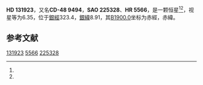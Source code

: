 {{Starbox begin
| name = HD 131923
}}
{{Starbox observe
| epoch = [[J2000.0|J2000.0]]
| constell = {{星座名待查}}<ref name=SIMBAD>{{cite web
 | url=http://simbad.u-strasbg.fr/simbad/sim-id?Ident=HR+5566
 | title=Pulsating variable Star
 | publisher=Centre de Données astronomiques de Strasbourg
 | work=SIMBAD
 | accessdate=2012-07-13
 | archive-date=2020-03-27
 | archive-url=https://web.archive.org/web/20200327134747/http://simbad.u-strasbg.fr/simbad/sim-id?Ident=HR+5566
 }}</ref><ref name=DATA>{{cite web
 | url=http://vizier.u-strasbg.fr/viz-bin/VizieR-5?-out.add=.&-source=5050&-corr=PK=HR&-out.max=9999&HR=5566
 | title=VizieR Detailed Page
 | accessdate=2012-07-13
 | archive-date=2020-03-27
 | archive-url=https://web.archive.org/web/20200327135855/http://vizier.u-strasbg.fr/viz-bin/VizieR-5?-out.add=.&-source=5050&-corr=PK%3DHR&-out.max=9999&HR=5566
 | dead-url=no
 }}</ref>
| 星官 = 
| ra = {{RA|14|58|8.8}}<ref name=SIMBAD /><ref name=DATA />
| dec = {{DEC|-48|51|47}}<ref name=SIMBAD /><ref name=DATA />
| appmag_v = 6.35<ref name=SIMBAD /><ref name=DATA />
}}
{{Starbox character
| class = G3-5V<ref name=SIMBAD /><ref name=DATA />
| b-v = 0.71<ref name=SIMBAD /><ref name=DATA />
| u-b = 0.28<ref name=SIMBAD /><ref name=DATA />
| r-i = <ref name=SIMBAD /><ref name=DATA />
| variable = 
}}
{{Starbox astrometry
| radial_v = 0.28
| prop_mo_ra = 37
| parallax = 0.051
| p_error = 
}}
{{Starbox catalog
| names =CD-48 9494，[[SAO星表|SAO]] 225328，[[HD星表|HD]] 131923，[[HR星表|HR]] 5566}}
{{Starbox reference |Simbad=HR+5566}}
{{Starbox end}}

'''HD 131923'''，又名'''CD-48 9494'''，'''SAO 225328'''、'''HR 5566'''，是一颗恒星<ref name=SIMBAD /><ref name=DATA />，视星等为6.35，位于[[銀道座標系|銀經]]323.4，[[銀道座標系|銀緯]]8.91，其[[B1900.0|B1900.0]]坐标为赤經{{RA|14|51|16.6}}，赤緯{{DEC|-48|8.91|4}}。

== 参考文献 ==
{{reflist}}

{{star-stub}}

[[Category:HD和HDE天體|131923]]
[[Category:HR天體|5566]]
[[Category:SAO天體|225328]]
